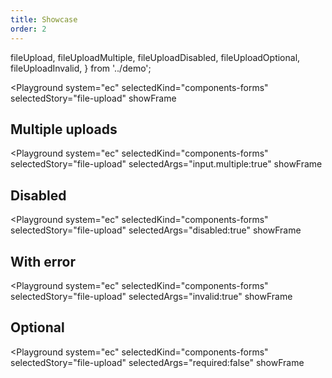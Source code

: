 ```yaml
---
title: Showcase
order: 2
---
```



  fileUpload,
  fileUploadMultiple,
  fileUploadDisabled,
  fileUploadOptional,
  fileUploadInvalid,
} from '../demo';

<Playground
  system="ec"
  selectedKind="components-forms"
  selectedStory="file-upload"
  showFrame
>
  <Html markup={fileUpload} />
</Playground>

## Multiple uploads

<Playground
  system="ec"
  selectedKind="components-forms"
  selectedStory="file-upload"
  selectedArgs="input.multiple:true"
  showFrame
>
  <Html markup={fileUploadMultiple} />
</Playground>

## Disabled

<Playground
  system="ec"
  selectedKind="components-forms"
  selectedStory="file-upload"
  selectedArgs="disabled:true"
  showFrame
>
  <Html markup={fileUploadDisabled} />
</Playground>

## With error

<Playground
  system="ec"
  selectedKind="components-forms"
  selectedStory="file-upload"
  selectedArgs="invalid:true"
  showFrame
>
  <Html markup={fileUploadInvalid} />
</Playground>

## Optional

<Playground
  system="ec"
  selectedKind="components-forms"
  selectedStory="file-upload"
  selectedArgs="required:false"
  showFrame
>
  <Html markup={fileUploadOptional} />
</Playground>

